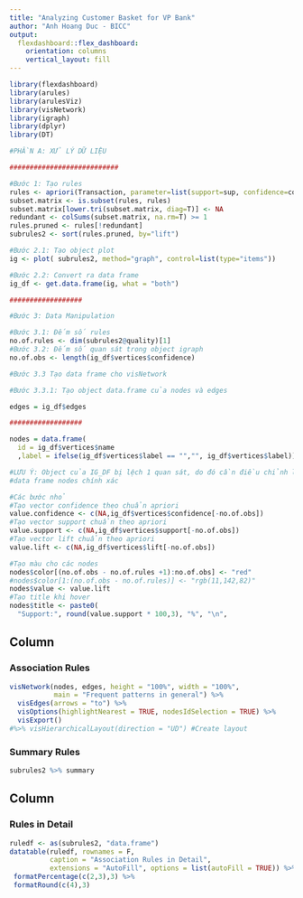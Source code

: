 ```yaml
---
title: "Analyzing Customer Basket for VP Bank"
author: "Anh Hoang Duc - BICC"
output: 
  flexdashboard::flex_dashboard:
    orientation: columns
    vertical_layout: fill
---
```


```r
library(flexdashboard)
library(arules)
library(arulesViz)
library(visNetwork)
library(igraph)
library(dplyr)
library(DT)

#PHẦN A: XỬ LÝ DỮ LIỆU

###########################

#Bước 1: Tạo rules
rules <- apriori(Transaction, parameter=list(support=sup, confidence=conf, minlen = 2))
subset.matrix <- is.subset(rules, rules)
subset.matrix[lower.tri(subset.matrix, diag=T)] <- NA
redundant <- colSums(subset.matrix, na.rm=T) >= 1
rules.pruned <- rules[!redundant]
subrules2 <- sort(rules.pruned, by="lift")

#Bước 2.1: Tạo object plot
ig <- plot( subrules2, method="graph", control=list(type="items"))

#Bước 2.2: Convert ra data frame
ig_df <- get.data.frame(ig, what = "both")

##################

#Bước 3: Data Manipulation

#Bước 3.1: Đếm số rules
no.of.rules <- dim(subrules2@quality)[1]
#Bước 3.2: Đếm số quan sát trong object igraph
no.of.obs <- length(ig_df$vertices$confidence)

#Bước 3.3 Tạo data frame cho visNetwork

#Bước 3.3.1: Tạo object data.frame của nodes và edges

edges = ig_df$edges

##################

nodes = data.frame(
  id = ig_df$vertices$name
  ,label = ifelse(ig_df$vertices$label == "","", ig_df$vertices$label))

#LƯU Ý: Object của IG_DF bị lệch 1 quan sát, do đó cần điều chỉnh lại để 
#data frame nodes chính xác

#Các bước nhỏ
#Tạo vector confidence theo chuẩn apriori
value.confidence <- c(NA,ig_df$vertices$confidence[-no.of.obs])
#Tạo vector support chuẩn theo apriori
value.support <- c(NA,ig_df$vertices$support[-no.of.obs])
#Tạo vector lift chuẩn theo apriori
value.lift <- c(NA,ig_df$vertices$lift[-no.of.obs])

#Tạo màu cho các nodes
nodes$color[(no.of.obs - no.of.rules +1):no.of.obs] <- "red"
#nodes$color[1:(no.of.obs - no.of.rules)] <- "rgb(11,142,82)"
nodes$value <- value.lift
#Tạo title khi hover
nodes$title <- paste0(
  "Support:", round(value.support * 100,3), "%", "\n",                        "Confidence:", round(value.confidence * 100, 3),"%","\n",                   "Lift:", round(value.lift, 3))
```

Column {.tabset data-width=1000}
-----------------------------------------------------------------------

### Association Rules

```r
visNetwork(nodes, edges, height = "100%", width = "100%",
           main = "Frequent patterns in general") %>% 
  visEdges(arrows = "to") %>% 
  visOptions(highlightNearest = TRUE, nodesIdSelection = TRUE) %>% 
  visExport()
#%>% visHierarchicalLayout(direction = "UD") #Create layout

```

### Summary Rules

```r
subrules2 %>% summary
```


Column {.tabset data-width=700}
-----------------------------------------
### Rules in Detail

```r
ruledf <- as(subrules2, "data.frame")
datatable(ruledf, rownames = F,
          caption = "Association Rules in Detail",
          extensions = "AutoFill", options = list(autoFill = TRUE)) %>% 
 formatPercentage(c(2,3),3) %>% 
 formatRound(c(4),3)
```


